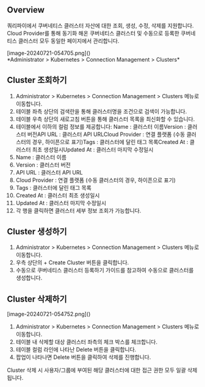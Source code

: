 
## Overview
쿼리파이에서 쿠버네티스 클러스터 자산에 대한 조회, 생성, 수정, 삭제를 지원합니다. Cloud Provider를 통해 동기화 해온 쿠버네티스 클러스터 및 수동으로 등록한 쿠버네티스 클러스터 모두 동일한 페이지에서 관리합니다.

<p align="center">
<div>[image-20240721-054705.png]()</div>
*Administrator &gt; Kubernetes &gt; Connection Management &gt; Clusters*
</p>

## Cluster 조회하기
1. Administrator > Kubernetes > Connection Management > Clusters 메뉴로 이동합니다.
2. 테이블 좌측 상단의 검색란을 통해 클러스터명을 조건으로 검색이 가능합니다.
3. 테이블 우측 상단의 새로고침 버튼을 통해 클러스터 목록을 최신화할 수 있습니다.
4. 테이블에서 이하의 컬럼 정보를 제공합니다: Name : 클러스터 이름Version : 클러스터 버전API URL : 클러스터 API URLCloud Provider : 연결 플랫폼 (수동 클러스터의 경우, 하이픈으로 표기)Tags : 클러스터에 달린 태그 목록Created At : 클러스터 최초 생성일시Updated At : 클러스터 마지막 수정일시
  1. Name : 클러스터 이름
  2. Version : 클러스터 버전
  3. API URL : 클러스터 API URL
  4. Cloud Provider : 연결 플랫폼 (수동 클러스터의 경우, 하이픈으로 표기)
  5. Tags : 클러스터에 달린 태그 목록
  6. Created At : 클러스터 최초 생성일시
  7. Updated At : 클러스터 마지막 수정일시
5. 각 행을 클릭하면 클러스터 세부 정보 조회가 가능합니다.

## Cluster 생성하기
1. Administrator > Kubernetes > Connection Management > Clusters 메뉴로 이동합니다.
2. 우측 상단의 + Create Cluster 버튼을 클릭합니다.
3. 수동으로 쿠버네티스 클러스터 등록하기 가이드를 참고하여 수동으로 클러스터를 생성합니다.

## Cluster 삭제하기
<p align="left">
<div>[image-20240721-054752.png]()</div>
</p>

1. Administrator > Kubernetes > Connection Management > Clusters 메뉴로 이동합니다.
2. 테이블 내 삭제할 대상 클러스터 좌측의 체크 박스를 체크합니다.
3. 테이블 컬럼 라인에 나타난 Delete 버튼을 클릭합니다.
4. 팝업이 나타나면 Delete 버튼을 클릭하여 삭제를 진행합니다.

<Callout type="important">
Cluster 삭제 시 사용자/그룹에 부여된 해당 클러스터에 대한 접근 권한 모두 일괄 삭제됩니다. 
</Callout>
